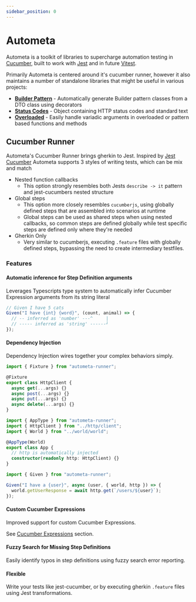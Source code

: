 ```yaml
---
sidebar_position: 0
---
```



# Autometa

Autometa is a toolkit of libraries to supercharge automation testing
in [Cucumber](https://cucumber.io/docs/installation/javascript/), built
to work with [Jest](https://jestjs.io/) and in future [Vitest](https://vitest.dev/).

Primarily Autometa is centered around it's cucumber runner, however it also maintains
a number of standalone libraries that might be useful in various projects:

- [**Builder Pattern**](https://www.npmjs.com/package/@autometa/dto-builder) - Automatically
  generate Builder pattern classes from a DTO class using decorators
- [**Status Codes**](https://www.npmjs.com/package/@autometa/status-codes) - Object containing
  HTTP status codes and standard text
- [**Overloaded**](https://www.npmjs.com/package/@autometa/overloaded) - Easily handle variadic arguments
  in overloaded or pattern based functions and methods

## Cucumber Runner

Autometa's Cucumber Runner brings gherkin to Jest. Inspired by [Jest Cucumber](https://www.npmjs.com/package/jest-cucumber) Autometa supports 3 styles of writing tests, which can be mix and match

- Nested function callbacks
  - This option strongly resembles both Jests `describe -> it` pattern and jest-cucumbers nested
    structure
- Global steps
  - This option more closely resembles `cucumberjs`, using globally defined steps that
    are assembled into scenarios at runtime
  - Global steps can be used as shared steps when using nested callbacks, so common steps
    are defined globally while test specific steps are defined only where they're needed
- Gherkin Only
  - Very similar to cucumberjs, executing `.feature` files with globally defined steps,
    bypassing the need to create intermediary testfiles.

### Features

#### Automatic inference for Step Definition arguments

Leverages Typescripts type system to automatically infer Cucumber Expression arguments
from its string literal

```ts
// Given I have 5 cats
Given("I have {int} {word}", (count, animal) => {
  // -- inferred as 'number' ---^     |
  // ----- inferred as 'string' ------┘
});
```

#### Dependency Injection

Dependency Injection wires together your complex behaviors simply.

<Tabs>
<TabItem value="fixture" label="Fixture">

```ts title="src/http/client.ts"
import { Fixture } from "autometa-runner";

@Fixture
export class HttpClient {
  async get(...args) {}
  async post(...args) {}
  async put(...args) {}
  async delete(...args) {}
}
```

</TabItem>
<TabItem value="app" label="App">

```ts title="src/app/app.ts"
import { AppType } from "autometa-runner";
import { HttpClient } from "../http/client";
import { World } from "../world/world";

@AppType(World)
export class App {
  // http is automatically injected
  constructor(readonly http: HttpClient) {}
}
```

</TabItem>
<TabItem value="step" label="Step Definition">

```ts title="src/steps/given.ts"
import { Given } from "autometa-runner";

Given("I have a {user}", async (user, { world, http }) => {
  world.getUserResponse = await http.get(`/users/${user}`);
});
```

  </TabItem>
</Tabs>

#### Custom Cucumber Expressions

Improved support for custom Cucumber Expressions.

See [Cucumber Expressions](./cucumber_expressions) section.

#### Fuzzy Search for Missing Step Definitions

Easily identify typos in step definitions using fuzzy search error reporting.

#### Flexible

Write your tests like jest-cucumber, or by executing gherkin `.feature` files using
Jest transformations. 